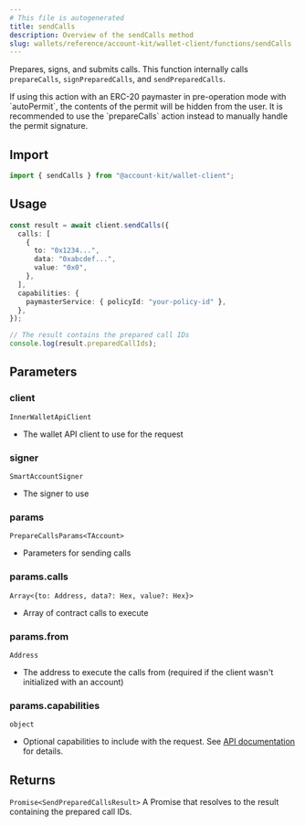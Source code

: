 ```yaml
---
# This file is autogenerated
title: sendCalls
description: Overview of the sendCalls method
slug: wallets/reference/account-kit/wallet-client/functions/sendCalls
---
```


Prepares, signs, and submits calls. This function internally calls `prepareCalls`, `signPreparedCalls`, and `sendPreparedCalls`.

<Note>
  If using this action with an ERC-20 paymaster in pre-operation mode with
  `autoPermit`, the contents of the permit will be hidden from the user. It is
  recommended to use the `prepareCalls` action instead to manually handle the
  permit signature.
</Note>

## Import

```ts
import { sendCalls } from "@account-kit/wallet-client";
```

## Usage

```ts
const result = await client.sendCalls({
  calls: [
    {
      to: "0x1234...",
      data: "0xabcdef...",
      value: "0x0",
    },
  ],
  capabilities: {
    paymasterService: { policyId: "your-policy-id" },
  },
});

// The result contains the prepared call IDs
console.log(result.preparedCallIds);
```

## Parameters

### client

`InnerWalletApiClient`

- The wallet API client to use for the request

### signer

`SmartAccountSigner`

- The signer to use

### params

`PrepareCallsParams<TAccount>`

- Parameters for sending calls

### params.calls

`Array<{to: Address, data?: Hex, value?: Hex}>`

- Array of contract calls to execute

### params.from

`Address`

- The address to execute the calls from (required if the client wasn't initialized with an account)

### params.capabilities

`object`

- Optional capabilities to include with the request. See [API documentation](/wallets/api-reference/smart-wallets/wallet-api-endpoints/wallet-api-endpoints/wallet-prepare-calls#request.body.prepareCallsRequest.capabilities) for details.

## Returns

`Promise<SendPreparedCallsResult>`
A Promise that resolves to the result containing the prepared call IDs.
